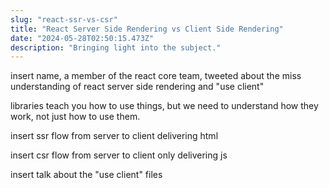 ```yaml
---
slug: "react-ssr-vs-csr"
title: "React Server Side Rendering vs Client Side Rendering"
date: "2024-05-28T02:50:15.473Z"
description: "Bringing light into the subject."
---
```


insert name, a member of the react core team, tweeted about the miss understanding of react server side rendering and "use client"

libraries teach you how to use things, but we need to understand how they work, not just how to use them.

insert ssr flow from server to client delivering html

insert csr flow from server to client only delivering js

insert talk about the "use client" files
